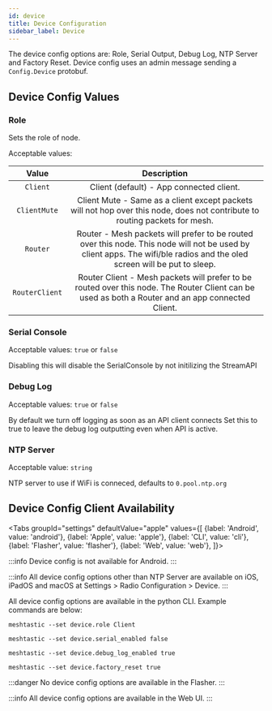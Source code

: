```yaml
---
id: device
title: Device Configuration
sidebar_label: Device
---
```



The device config options are: Role, Serial Output, Debug Log, NTP Server and Factory Reset.  Device config uses an admin message sending a `Config.Device` protobuf.

## Device Config Values

### Role
Sets the role of node. 

Acceptable values:

|   Value   |                                                                  Description                                                                                                              |
| :-------: | :---------------------------------------------------------------------------------------: |
|  `Client`   | Client (default) - App connected client. |
| `ClientMute` | Client Mute - Same as a client except packets will not hop over this node, does not contribute to routing packets for mesh. |
| `Router` | Router -  Mesh packets will prefer to be routed over this node. This node will not be used by client apps. The wifi/ble radios and the oled screen will be put to sleep. |
| `RouterClient` | Router Client - Mesh packets will prefer to be routed over this node. The Router Client can be used as both a Router and an app connected Client. |


### Serial Console 
Acceptable values: `true` or `false`

Disabling this will disable the SerialConsole by not initilizing the StreamAPI

### Debug Log
Acceptable values: `true` or `false`

By default we turn off logging as soon as an API client connects Set this to true to leave the debug log outputting even when API is active.

### NTP Server
Acceptable value: `string`

NTP server to use if WiFi is conneced, defaults to `0.pool.ntp.org`

## Device Config Client Availability

<Tabs
groupId="settings"
defaultValue="apple"
values={[
{label: 'Android', value: 'android'},
{label: 'Apple', value: 'apple'},
{label: 'CLI', value: 'cli'},
{label: 'Flasher', value: 'flasher'},
{label: 'Web', value: 'web'},
]}>
<TabItem value="android">

:::info
Device config is not available for Android.
:::

</TabItem>
<TabItem value="apple">

:::info
All device config options other than NTP Server are available on iOS, iPadOS and macOS at Settings > Radio Configuration > Device.
:::

</TabItem>
<TabItem value="cli">

All device config options are available in the python CLI. Example commands are below:

```shell title="Set the role to client"
meshtastic --set device.role Client
```

```shell title="Disable serial console"
meshtastic --set device.serial_enabled false
```

```shell title="Enable debug logging"
meshtastic --set device.debug_log_enabled true
```

```shell title="Factory reset your radio"
meshtastic --set device.factory_reset true
```

</TabItem>
<TabItem value="flasher">

:::danger
No device config options are available in the Flasher.
:::

  </TabItem>
  <TabItem value="web">

:::info
All device config options are available in the Web UI.
:::
    
  </TabItem>
</Tabs>

